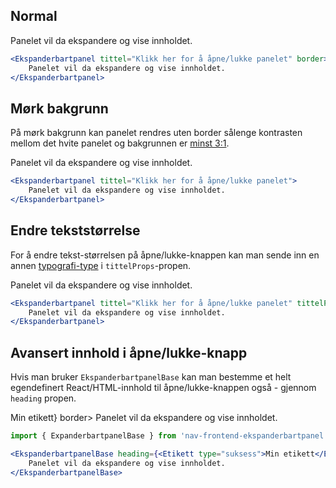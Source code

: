 
## Normal

<Example>
    <Ekspanderbartpanel tittel="Klikk her for å åpne/lukke panelet" border>
        Panelet vil da ekspandere og vise innholdet.
    </Ekspanderbartpanel>
</Example>

```jsx
<Ekspanderbartpanel tittel="Klikk her for å åpne/lukke panelet" border>
    Panelet vil da ekspandere og vise innholdet.
</Ekspanderbartpanel>
```

## Mørk bakgrunn

På mørk bakgrunn kan panelet rendres uten border sålenge kontrasten mellom det hvite panelet og
bakgrunnen er [minst 3:1](https://www.w3.org/WAI/standards-guidelines/wcag/new-in-21/#1411-non-text-contrast-aa).

<Example greyBg>
    <Ekspanderbartpanel tittel="Klikk her for å åpne/lukke panelet">
        Panelet vil da ekspandere og vise innholdet.
    </Ekspanderbartpanel>
</Example>

```jsx
<Ekspanderbartpanel tittel="Klikk her for å åpne/lukke panelet">
    Panelet vil da ekspandere og vise innholdet.
</Ekspanderbartpanel>
```

## Endre tekststørrelse

For å endre tekst-størrelsen på åpne/lukke-knappen kan man sende inn en annen
[typografi-type](#/resources/typografi) i `tittelProps`-propen.

<Example>
    <Ekspanderbartpanel tittel="Klikk her for å åpne/lukke panelet" tittelProps="normaltekst" border>
        Panelet vil da ekspandere og vise innholdet.
    </Ekspanderbartpanel>
</Example>

```jsx
<Ekspanderbartpanel tittel="Klikk her for å åpne/lukke panelet" tittelProps="normaltekst" border>
    Panelet vil da ekspandere og vise innholdet.
</Ekspanderbartpanel>
```

## Avansert innhold i åpne/lukke-knapp

Hvis man bruker `EkspanderbartpanelBase` kan man bestemme et helt egendefinert React/HTML-innhold til 
åpne/lukke-knappen også - gjennom `heading` propen.

<Example>
    <EkspanderbartpanelBase heading={<Etikett type="suksess">Min etikett</Etikett>} border>
        Panelet vil da ekspandere og vise innholdet.
    </EkspanderbartpanelBase>
</Example>

```jsx
import { ExpanderbartpanelBase } from 'nav-frontend-ekspanderbartpanel'

<EkspanderbartpanelBase heading={<Etikett type="suksess">Min etikett</Etikett>} border>
    Panelet vil da ekspandere og vise innholdet.
</EkspanderbartpanelBase>
```
